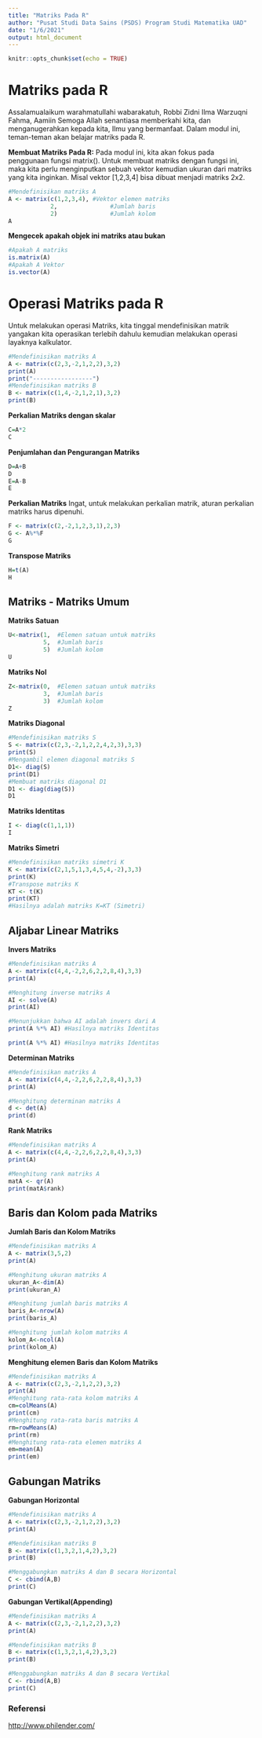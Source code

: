 ---
title: "Matriks Pada R"
author: "Pusat Studi Data Sains (PSDS) Program Studi Matematika UAD"
date: "1/6/2021"
output: html_document
---

```{r setup, include=FALSE}
knitr::opts_chunk$set(echo = TRUE)
```

# Matriks pada R
Assalamualaikum warahmatullahi wabarakatuh, Robbi Zidni Ilma Warzuqni Fahma, Aamiin
Semoga Allah senantiasa memberkahi kita, dan menganugerahkan kepada kita, Ilmu yang bermanfaat. Dalam modul ini, teman-teman akan belajar matriks pada R.

**Membuat Matriks Pada R:**
Pada modul ini, kita akan fokus pada penggunaan fungsi matrix(). Untuk membuat matriks dengan fungsi ini, maka kita perlu menginputkan sebuah vektor kemudian ukuran dari matriks yang kita inginkan. Misal vektor [1,2,3,4] bisa dibuat menjadi matriks 2x2.

```{r}
#Mendefinisikan matriks A
A <- matrix(c(1,2,3,4), #Vektor elemen matriks
            2,               #Jumlah baris
            2)               #Jumlah kolom
A

```
**Mengecek apakah objek ini matriks atau bukan**
```{r}
#Apakah A matriks
is.matrix(A)
#Apakah A Vektor
is.vector(A)
```
# Operasi Matriks pada R
Untuk melakukan operasi Matriks, kita tinggal mendefinisikan matrik yangakan kita operasikan terlebih dahulu kemudian melakukan operasi layaknya kalkulator.

```{r}
#Mendefinisikan matriks A
A <- matrix(c(2,3,-2,1,2,2),3,2)
print(A)
print("-----------------")
#Mendefinisikan matriks B
B <- matrix(c(1,4,-2,1,2,1),3,2)
print(B)
```
**Perkalian Matriks dengan skalar**
```{r}
C=A*2
C
```
**Penjumlahan dan Pengurangan Matriks**
```{r}
D=A+B
D
E=A-B
E
```
**Perkalian Matriks**
Ingat, untuk melakukan perkalian matrik, aturan perkalian matriks harus dipenuhi.
```{r}
F <- matrix(c(2,-2,1,2,3,1),2,3)
G <- A%*%F
G
```
**Transpose Matriks**
```{r}
H=t(A)
H

```
## Matriks - Matriks Umum

**Matriks Satuan**
```{r}
U<-matrix(1,  #Elemen satuan untuk matriks
          5,  #Jumlah baris
          5)  #Jumlah kolom
U
```
**Matriks Nol**
```{r}
Z<-matrix(0,  #Elemen satuan untuk matriks
          3,  #Jumlah baris
          3)  #Jumlah kolom
Z
```
**Matriks Diagonal**
```{r}
#Mendefinisikan matriks S
S <- matrix(c(2,3,-2,1,2,2,4,2,3),3,3)
print(S)
#Mengambil elemen diagonal matriks S
D1<- diag(S)
print(D1)
#Membuat matriks diagonal D1
D1 <- diag(diag(S))
D1
```
**Matriks Identitas**
```{r}
I <- diag(c(1,1,1))
I
```
**Matriks Simetri**
```{r}
#Mendefinisikan matriks simetri K
K <- matrix(c(2,1,5,1,3,4,5,4,-2),3,3)
print(K)
#Transpose matriks K
KT <- t(K)
print(KT)
#Hasilnya adalah matriks K=KT (Simetri)

```
## Aljabar Linear Matriks

**Invers Matriks**
```{r}
#Mendefinisikan matriks A
A <- matrix(c(4,4,-2,2,6,2,2,8,4),3,3)
print(A)

#Menghitung inverse matriks A
AI <- solve(A)
print(AI)

#Menunjukkan bahwa AI adalah invers dari A
print(A %*% AI) #Hasilnya matriks Identitas

print(A %*% AI) #Hasilnya matriks Identitas
```
**Determinan Matriks**
```{r}
#Mendefinisikan matriks A
A <- matrix(c(4,4,-2,2,6,2,2,8,4),3,3)
print(A)

#Menghitung determinan matriks A
d <- det(A)
print(d)

```

**Rank Matriks**
```{r}
#Mendefinisikan matriks A
A <- matrix(c(4,4,-2,2,6,2,2,8,4),3,3)
print(A)

#Menghitung rank matriks A
matA <- qr(A)
print(matA$rank)

```

## Baris dan Kolom pada Matriks
**Jumlah Baris dan Kolom Matriks**
```{r}
#Mendefinisikan matriks A
A <- matrix(3,5,2)
print(A)

#Menghitung ukuran matriks A
ukuran_A<-dim(A)
print(ukuran_A)

#Menghitung jumlah baris matriks A
baris_A<-nrow(A)
print(baris_A)

#Menghitung jumlah kolom matriks A
kolom_A<-ncol(A)
print(kolom_A)

```
**Menghitung elemen Baris dan Kolom Matriks**
```{r}
#Mendefinisikan matriks A
A <- matrix(c(2,3,-2,1,2,2),3,2)
print(A)
#Menghitung rata-rata kolom matriks A
cm=colMeans(A)
print(cm)
#Menghitung rata-rata baris matriks A
rm=rowMeans(A)
print(rm)
#Menghitung rata-rata elemen matriks A
em=mean(A)
print(em)

```
## Gabungan Matriks
**Gabungan Horizontal**
```{r}
#Mendefinisikan matriks A
A <- matrix(c(2,3,-2,1,2,2),3,2)
print(A)

#Mendefinisikan matriks B
B <- matrix(c(1,3,2,1,4,2),3,2)
print(B)

#Menggabungkan matriks A dan B secara Horizontal
C <- cbind(A,B)
print(C)
```
**Gabungan Vertikal(Appending)**
```{r}
#Mendefinisikan matriks A
A <- matrix(c(2,3,-2,1,2,2),3,2)
print(A)

#Mendefinisikan matriks B
B <- matrix(c(1,3,2,1,4,2),3,2)
print(B)

#Menggabungkan matriks A dan B secara Vertikal
C <- rbind(A,B)
print(C)
```


### Referensi

[http://www.philender.com/](http://www.philender.com/courses/multivariate/notes/matr.html#:~:text=R%20is%20an%20open%2Dsource,freely%20downloaded%20over%20the%20Internet.)
